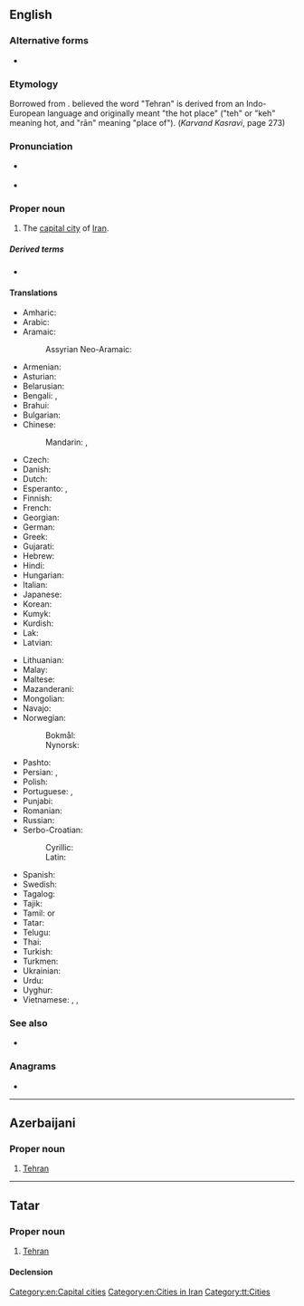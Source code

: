 ==English==
{{wikipedia}}

===Alternative forms===
* {{l|en|Teheran}}

===Etymology===
Borrowed from {{bor|en|fa|تهران|tr=tehrân}}. {{w|Ahmad Kasravi}} believed the word "Tehran" is derived from an Indo-European language and originally meant "the hot place" ("teh" or "keh" meaning hot, and "rān" meaning "place of"). (''Karvand Kasravi'', page 273)

===Pronunciation===
* {{a|UK}} {{IPA|/ˈtɛ.ɹæn/|/ˈteəɹ.ɑːn/|lang=en}}
* {{audio|En-Tehran.ogg|Audio|lang=en}}

===Proper noun===
{{en-proper noun}}

# The [[capital city]] of [[Iran]].

=====Derived terms=====
* {{l|en|Tehranian}}

====Translations====
{{trans-top|capital of Iran}}
* Amharic: {{t|am|ቴህራን||sc=Ethi}}
* Arabic: {{t|ar|طِهْرَان|m}}
* Aramaic:
*: Assyrian Neo-Aramaic: {{t|aii|ܛܗܪܢ|sc=Syrc}}
* Armenian: {{t+|hy|Թեհրան|sc=Armn}}
* Asturian: {{t|ast|Teḥrán}}
* Belarusian: {{t|be|Тэгера́н|m|sc=Cyrl}}
* Bengali: {{t|bn|তেহরান|sc=Beng}}, {{t|bn|তেহ্রাণ|sc=Beng}}
* Brahui: {{t|brh|Taerán}}
* Bulgarian: {{t|bg|Техера́н|m|sc=Cyrl}}
* Chinese:
*: Mandarin: {{t+|cmn|德黑蘭|sc=Hani}}, {{t+|cmn|德黑兰|tr=Déhēilán|sc=Hani}}
* Czech: {{t+|cs|Teherán|m}}
* Danish: {{t|da|Teheran}}
* Dutch: {{t+|nl|Teheran|n}}
* Esperanto: {{t+|eo|Teherano}}, {{t|eo|Tehrano}}
* Finnish: {{t+|fi|Teheran}}
* French: {{t+|fr|Téhéran|m}}
* Georgian: {{t+|ka|თეირანი|sc=Geor}}
* German: {{t+|de|Teheran|n}}
* Greek: {{t+|el|Τεχεράνη|sc=Grek}}
* Gujarati: {{t|gu|તેહરાન|sc=Gujr}}
* Hebrew: {{t|he|טהראן|tr=teherán|sc=Hebr}}
* Hindi: {{t|hi|तेहरान|f|sc=Deva}}
* Hungarian: {{t+|hu|Teherán}}
* Italian: {{t+|it|Teheran}}
* Japanese: {{t+|ja|テヘラン|tr=Teheran}}
* Korean: {{t|ko|^테헤란}}
* Kumyk: {{t|kum|Тегьран|sc=Cyrl}}
* Kurdish: {{t+|ku|Taran}}
* Lak: {{t|lbe|Тегьеран|sc=Cyrl}}
* Latvian: {{t|lv|Teherāna|f}}
{{trans-mid}}
* Lithuanian: {{t|lt|Teheranas|m}}
* Malay: {{t|ms|Teheran}}
* Maltese: {{t|mt|Teħran|m}}
* Mazanderani: {{t|mzn|تهرون|tr=tehrun|sc=fa-Arab}}
* Mongolian: {{t|mn|Тегеран|sc=Cyrl}}
* Navajo: {{t|nv|Tʼehewan}}
* Norwegian:
*: Bokmål: {{t|nb|Teheran}}
*: Nynorsk: {{t|nn|Teheran}}
* Pashto: {{t|ps|تهران|tr=tehrān|sc=ps-Arab}}
* Persian: {{t+|fa|تهران|tr=tehrân|sc=fa-Arab}}, {{t|fa|تهرون|tr=tehrun|sc=fa-Arab}}
* Polish: {{t+|pl|Teheran|m}}
* Portuguese: {{t+|pt|Teerã|f}} {{qualifier|Brazil}}, {{t+|pt|Teerão|f}} {{qualifier|Portugal}}
* Punjabi: {{t|pa|ਤਿਹ੍ਰਾਨ|tr=tihrān|sc=Guru}}
* Romanian: {{t+|ro|Teheran}}
* Russian: {{t+|ru|Тегера́н|m}}
* Serbo-Croatian:
*: Cyrillic: {{t|sh|Техеран|m|sc=Cyrl}}
*: Latin: {{t+|sh|Teheran|m}}
* Spanish: {{t+|es|Teherán|m}}
* Swedish: {{t+|sv|Teheran}}
* Tagalog: {{t|tl|Teherán}}
* Tajik: {{t+|tg|Теҳрон|sc=Cyrl}}
* Tamil: {{t+|ta|தெஹரான்|sc=Taml}} or {{t|ta|தெகுரான்|sc=Taml}}
* Tatar: {{t|tt|Техран|sc=Cyrl}}
* Telugu: {{t|te|టెహరాన|sc=Telu}}
* Thai: {{t|th|เตหะราน}}
* Turkish: {{t+|tr|Tahran}}
* Turkmen: {{t|tk|Tähran}}
* Ukrainian: {{t|uk|Тегера́н|m|sc=Cyrl}}
* Urdu: {{t|ur|تہران|f|tr=tehrān|sc=ur-Arab}}
* Uyghur: {{t|ug|تېھران|sc=ug-Arab}}
* Vietnamese: {{t|vi|Tehran}}, {{t|vi|Têhêran}}, {{t|vi|Têhêrăng}}
{{trans-bottom}}

===See also===
* {{list:provinces of Iran/en}}

===Anagrams===
* {{anagrams|en|a=aehnrt|anther|arthen|harten|nather|thenar}}

[[Category:en:Capital cities]]
[[Category:en:Cities in Iran]]

----

==Azerbaijani==

===Proper noun===
{{head|az|proper noun}}

# [[Tehran]]

{{topics|az|Capital cities|Cities in Iran}}

----

==Tatar==

===Proper noun===
{{tt-pos|proper noun|l}}

# [[Tehran#English|Tehran]]

====Declension====
{{tt-latin-noun|nıñ|ga|nı|da|dan}}

[[Category:tt:Cities]]